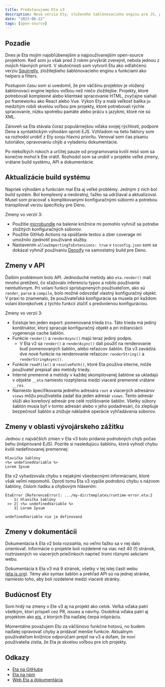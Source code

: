 ```yaml
---
title: Predstavujeme Eta v3
description: Nová verzia Ety, vloženého šablónovacieho enginu pre JS, prináša vylepšenia API a dokumentácie.
date: "2023-06-22"
tags: [open-source]
---
```


## Pozadie

Dnes je Eta mojím najobľúbenejším a najpoužívanejším open-source projektom. Keď som ju však pred 3 rokmi prvýkrát zverejnil, nebola jednou z mojich hlavných priorít. V skutočnosti som vytvoril Etu ako odľahčenú verziu [Squirrelly](https://squirrelly.js.org), zložitejšieho šablónovacieho enginu s funkciami ako helpers a filters.

Postupom času som si uvedomil, že pre väčšinu projektov je vložený šablónovací engine lepšou voľbou než niečo zložitejšie. Projekty, ktoré potrebovali komplexné alebo klientské spracovanie HTML, zvyčajne siahali po frameworku ako React alebo Vue. Výkon Ety a malá veľkosť balíka ju medzitým robili skvelou voľbou pre projekty, ktoré potrebovali rýchle spracovanie, nízku spotrebu pamäte alebo prácu s jazykmi, ktoré nie sú XML.

Zároveň sa Eta stávala čoraz populárnejšou vďaka svojej rýchlosti, podpore Dena a syntaktickým výhodám oproti EJS. Vzhľadom na tieto faktory som sa rozhodol urobiť z Ety svoju hlavnú prioritu. Venoval som čas písaniu tutoriálov, opravovaniu chýb a vyladeniu dokumentácie.

Po niekoľkých rokoch a určitej pauze od programovania kvôli misii som sa konečne mohol k Ete vrátiť. Rozhodol som sa urobiť v projekte veľké zmeny, vrátane build systému, API a dokumentácie.

## Aktualizácie build systému

Napriek výhodám a funkciám mal Eta aj veľké problémy. Jedným z nich bol build systém. Bol komplexný a neobratný, ťažko sa udržiaval a aktualizoval. Musel som pracovať s komplikovanými konfiguračnými súbormi a potrebou transpilovať verziu špecificky pre Deno.

Zmeny vo verzii 3:

- Použitie [microbundle](https://github.com/developit/microbundle) na balenie knižnice mi pomohlo vyhnúť sa potrebe zložitých konfiguračných súborov.
- Použitie GitHub Actions na spúšťanie testov a zber coverage mi umožnilo zjednotiť používané služby.
- Nastavením `allowImportingTsExtensions: true` v `tsconfig.json` som sa dokázal vyhnúť používaniu [Denoify](https://github.com/garronej/denoify) na samostatný build pre Deno.

## Zmeny v API

Ďalším problémom bolo API. Jednoduché metódy ako `eta.render()` mali mnoho pretížení, čo sťažovalo inferenciu typov a robilo používanie neintuitívnym. Pri volaní funkcií sprístupnených používateľom, ako sú `render`, `parse` a `compile`, bolo možné odovzdať vlastný konfiguračný objekt. V praxi to znamenalo, že používateľská konfigurácia sa musela pri každom volaní ktorejkoľvek z týchto funkcií zlúčiť s predvolenou konfiguráciou.

Zmeny vo verzii 3:

- Existuje len jeden export: pomenovaná trieda `Eta`. Táto trieda má jediný konštruktor, ktorý spracuje konfiguračný objekt a pri inštanciácii vygeneruje cache šablón.
- Funkcie `render()` a `renderAsync()` majú teraz jediný podpis.
  - V Eta v2 sa `render()` a `renderAsync()` dali použiť na renderovanie buď pomenovaných šablón, alebo reťazcov šablón. Eta v3 zavádza dve nové funkcie na renderovanie reťazcov: `renderString()` a `renderStringAsync()`.
- Funkcie `readFile()` a `resolvePath()`, ktoré Eta používa interne, môže používateľ prepísať ako metódy triedy.
- Interné premenné a metódy v každej skompilovanej šablóne sa ukladajú v objekte `__eta` namiesto rozptýlenia medzi viaceré premenné vrátane `__res`.
- Namiesto špecifikovania jedného adresára `root` a viacerých adresárov `views` môžu používatelia zadať iba jeden adresár `views`. Tento adresár slúži ako koreňový adresár pre celé rozlišovanie šablón. Všetky súbory šablón musia byť v tomto adresári alebo v jeho podadresári, čo zlepšuje bezpečnosť šablón a znižuje nákladné operácie vyhľadávania súborov.

## Zmeny v oblasti vývojárskeho zážitku

Jednou z najväčších zmien v Eta v3 bolo pridanie podrobných chýb počas behu (inšpirované EJS). Pozrite si nasledujúcu šablónu, ktorá vyhodí chybu kvôli nedefinovanej premennej:

```eta
Hlavička šablóny
<%= undefinedVariable %>
Lorem Ipsum
```

Eta v2 vyhadzovala chybu s nejakými všeobecnými informáciami, ktoré však veľmi nepomohli. Oproti tomu Eta v3 vypíše podrobnú chybu s názvom šablóny, číslom riadku a chybovým hlásením:

```text
EtaError [ReferenceError]: .../my-dir/templates/runtime-error.eta:2
    1| Hlavička šablóny
 >> 2| <%= undefinedVariable %>
    3| Lorem Ipsum

undefinedVariable nie je definovaná
```


## Zmeny v dokumentácii

Dokumentácia k Eta v2 bola rozsiahla, no veľmi ťažko sa v nej dalo orientovať. Informácie o projekte boli rozdelené na viac než 40 (!) stránok, roztrúsených vo viacerých priečinkoch naprieč tromi rôznymi sekciami webu.

Dokumentácia k Eta v3 má 9 stránok, všetky v tej istej časti webu ([eta.js.org](https://eta.js.org)). Témy ako syntax šablón a prehľad API sú na jednej stránke, namiesto toho, aby boli rozdelené medzi viaceré stránky.

## Budúcnosť Ety

Som hrdý na zmeny v Ete v3 aj na projekt ako celok. Veľká vďaka patrí všetkým, ktorí prispeli cez PR, issues a návrhy. Osobitná vďaka patrí aj projektom ako [ejs](https://github.com/mde/ejs), z ktorých Eta naďalej čerpá inšpiráciu.

Momentálne považujem Etu za väčšinovo funkčne hotovú, no budem naďalej opravovať chyby a pridávať menšie funkcie. Aktuálnym používateľom knižnice odporúčam prejsť na v3 a dúfam, že noví používatelia zistia, že Eta je skvelou voľbou pre ich projekty.

## Odkazy

- [Eta na GitHube](https://github.com/eta-dev/eta)
- [Eta na npm](https://www.npmjs.com/package/eta)
- [Web Eta a dokumentácia](https://eta.js.org)